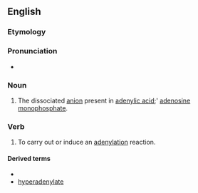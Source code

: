==English==

===Etymology===
{{suffix|en|adenyl|ate}}

===Pronunciation===
* {{IPA|en|/əˈdɛnəleɪt/}}

===Noun===
{{en-noun}}

# {{lb|en|organic chemistry}} The dissociated [[anion]] present in [[adenylic acid]];' [[adenosine monophosphate]].

===Verb===
{{en-verb|adenylat}}

# {{lb|en|genetics}} To carry out or induce an [[adenylation]] reaction.

====Derived terms====
* {{l|en|deadenylate}}
* [[hyperadenylate]]